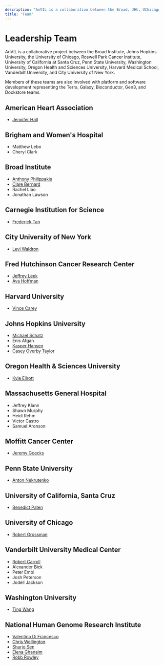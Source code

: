 ```yaml
---
description: "AnVIL is a collaboration between the Broad, JHU, UChicago, RPCI, UCSC, Penn State, WUSTL, OHSU, Harvard Medical School, Vanderbilt & CUNY."
title: "Team"
---
```


# Leadership Team

<Alert icon={false} severity="info">
  AnVIL is a collaborative project between the Broad Institute, Johns Hopkins
  University, the University of Chicago, Roswell Park Cancer Institute,
  University of California at Santa Cruz, Penn State University, Washington
  University, Oregon Health and Sciences University, Harvard Medical School,
  Vanderbilt University, and City University of New York.
</Alert>

Members of these teams are also involved with platform and software development representing the Terra, Galaxy, Bioconductor, Gen3, and Dockstore teams.

## American Heart Association

- [Jennifer Hall](https://www.heart.org/en/about-us/jennifer-hall)

## Brigham and Women's Hospital

- Matthew Lebo
- Cheryl Clark

## Broad Institute

- [Anthony Philippakis](https://www.broadinstitute.org/bios/anthony-philippakis-0)
- [Clare Bernard](https://www.broadinstitute.org/bios/clare-bernard)
- Rachel Liao
- Jonathan Lawson

## Carnegie Institution for Science

- [Frederick Tan](https://bse.carnegiescience.edu/)

## City University of New York

- [Levi Waldron](https://waldronlab.io/)

## Fred Hutchinson Cancer Research Center

- [Jeffrey Leek](https://jtleek.com/)
- [Ava Hoffman](https://www.avahoffman.com/)

## Harvard University

- [Vince Carey](https://vjcitn.github.io/)

## Johns Hopkins University

- [Michael Schatz](https://schatz-lab.org/)
- Enis Afgan
- [Kasper Hansen](https://publichealth.jhu.edu/faculty/2742/kasper-daniel-hansen)
- [Casey Overby Taylor](https://www.hopkinsmedicine.org/profiles/details/casey-taylor)

## Oregon Health & Sciences University

- [Kyle Ellrott](https://www.ohsu.edu/people/kyle-ellrott-phd)

## Massachusetts General Hospital

- Jeffrey Klann
- Shawn Murphy
- Heidi Rehm
- Victor Castro
- Samuel Aronson

## Moffitt Cancer Center

- [Jeremy Goecks](https://www.goeckslab.org/)

## Penn State University

- [Anton Nekrutenko](https://nekrut.github.io/lab_site/)

## University of California, Santa Cruz

- [Benedict Paten](https://cglgenomics.ucsc.edu/team/)

## University of Chicago

- [Robert Grossman](https://rgrossman.com/)

## Vanderbilt University Medical Center

- [Robert Carroll](https://www.vumc.org/dbmi/person/robert-carroll-phd)
- Alexander Bick
- Peter Embi
- Josh Peterson
- Jodell Jackson

## Washington University

- [Ting Wang](https://genome.wustl.edu/people/ting-wang/)

## National Human Genome Research Institute

- [Valentina Di Francesco](https://www.genome.gov/staff/Valentina-Di-Francesco-MS)
- [Chris Wellington](https://www.genome.gov/staff/Chris-Wellington-BS)
- [Shurjo Sen](https://www.genome.gov/staff/Shurjo-K-Sen-PhD)
- [Elena Ghanaim](https://www.genome.gov/staff/Elena-Ghanaim-MA)
- [Robb Rowley](https://www.genome.gov/staff/robb-rowley-md)
